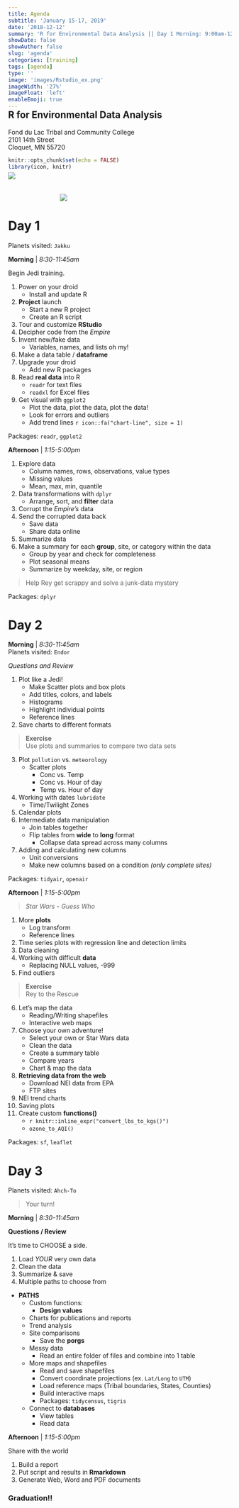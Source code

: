 ```yaml
---
title: Agenda
subtitle: 'January 15-17, 2019'
date: '2018-12-12'
summary: 'R for Environmental Data Analysis || Day 1 Morning: 9:00am-12:00 (3 hrs) || Planets visited: Jakku || Begin Jedi training. || 1. Power on your droid. Install and update R || 2. Project launch. Start a new R project. Create an R script...'
showDate: false
showAuthor: false
slug: 'agenda'
categories: [training]
tags: [agenda]
type: ''
image: 'images/Rstudio_ex.png' 
imageWidth: '27%'
imageFloat: 'left'
enableEmoji: true
---
```



<div style="margin-top: -30px;">

## R for Environmental Data Analysis 

Fond du Lac Tribal and Community College        
2101 14th Street     
Cloquet, MN 55720  

</div>

```r
knitr::opts_chunk$set(echo = FALSE)
library(icon, knitr)
```

<div style="margin-top: -10px;">

![](../../images/Rstudio_ex.png){style="float: left; max-width: 30%; margin-top: 0px; margin-left: 0; margin-right: 20%;"}

![](../../images/maz_kanata.png){style="max-width: 45%; margin-left: 0; padding-top: 49px;"}

</div>

# Day 1
Planets visited: `Jakku`

<div class = "row">
<div class = "col-md-6">

**Morning** | _8:30-11:45am_  

Begin Jedi training. 

1. Power on your droid
    - Install and update R
1. __Project__ launch
    - Start a new R project
    - Create an R script
1. Tour and customize __RStudio__
1. Decipher code from the _Empire_
1. Invent new/fake data
    - Variables, names, and lists oh my!
1. Make a data table / __dataframe__  
1. Upgrade your droid    
    - Add new R packages    
1. Read __real data__ into R
    - `readr` for text files
    - `readxl` for Excel files
1. Get visual with `ggplot2`
    - Plot the data, plot the data, plot the data!
    - Look for errors and outliers
    - Add trend lines `r icon::fa("chart-line", size = 1)`

Packages: `readr`, `ggplot2`

</div>
<div class = "col-md-6">

**Afternoon** | _1:15-5:00pm_  

1. Explore data
    - Column names, rows, observations, value types
    - Missing values
    - Mean, max, min, quantile 
1. Data transformations with `dplyr`
    - Arrange, sort, and __filter__ data 
1. Corrupt the _Empire's_ data   
1. Send the corrupted data back   
    - Save data
    - Share data online
1. Summarize data
1. Make a summary for each __group__, site, or category within the data 
    - Group by year and check for completeness
    - Plot seasonal means
    - Summarize by weekday, site, or region   

> Help Rey get scrappy and solve a junk-data mystery     

Packages: `dplyr`    

</div>
</div>



# Day 2

<div class = "row">
<div class = "col-md-6">

**Morning** | _8:30-11:45am_   
Planets visited: `Endor`

_Questions and Review_

1. Plot like a Jedi!
    -	Make Scatter plots and box plots 
    -	Add titles, colors, and labels 
    -	Histograms 
    -	Highlight individual points 
    -	Reference lines 
1.	Save charts to different formats 

>	**Exercise**  
> Use plots and summaries to compare two data sets

3. Plot `pollution` vs. `meteorology`
    - Scatter plots
        - Conc vs. Temp
        - Conc vs. Hour of day
        - Temp vs. Hour of day
4. Working with dates `lubridate` 
    - Time/Twilight Zones
5. Calendar plots
6. Intermediate data manipulation
    -	Join tables together
    -	Flip tables from __wide__ to __long__ format
        - Collapse data spread across many columns
7. Adding and calculating new columns
    - Unit conversions
    - Make new columns based on a condition _(only complete sites)_ 

Packages: `tidyair`, `openair`

</div>

<div class = "col-md-6">
**Afternoon** | _1:15-5:00pm_  

> _Star Wars - Guess Who_   

1. More __plots__
    - Log transform
    - Reference lines
1. Time series plots with regression line and detection limits
1. Data cleaning
1. Working with difficult __data__
    - Replacing NULL values, -999 
1. Find outliers

>	**Exercise**  
> Rey to the Rescue 


6. Let's map the data
    - Reading/Writing shapefiles
    - Interactive web maps  
7. Choose your own adventure!
    -	Select your own or Star Wars data
    - Clean the data 
    -	Create a summary table
    -	Compare years
    -	Chart & map the data 
8. **Retrieving data from the web**
    - Download NEI data from EPA
    - FTP sites
9. NEI trend charts
10. Saving plots 
11. Create custom **functions()**
    - `r knitr::inline_expr("convert_lbs_to_kgs()")`
    - ` ozone_to_AQI() `
    
Packages: `sf`, `leaflet`

</div>
</div>



# Day 3
Planets visited: `Ahch-To`

> Your turn!

<div class = "row">
<div class = "col-md-6">
**Morning** | _8:30-11:45am_  

__Questions / Review__

It's time to CHOOSE a side.

1. Load *YOUR* very own data
1. Clean the data
1. Summarize & save
1. Multiple paths to choose from

- __PATHS__
    - Custom functions: 
        - **Design values**   
    - Charts for publications and reports  
    - Trend analysis
    - Site comparisons
        - Save the __porgs__
    - Messy data 
        - Read an entire folder of files and combine into 1 table
    - More maps and shapefiles
        - Read and save shapefiles
        - Convert coordinate projections (ex. `Lat/Long` to `UTM`)
        - Load reference maps (Tribal boundaries, States, Counties)
        - Build interactive maps
        - Packages: `tidycensus`, `tigris`
    - Connect to __databases__
        - View tables
        - Read data
        

</div>

<div class = "col-md-6">
**Afternoon** | _1:15-5:00pm_   

Share with the world

1. Build a report
1. Put script and results in __Rmarkdown__
1. Generate Web, Word and PDF documents

### Graduation!!

</div>
</div>


</br>
